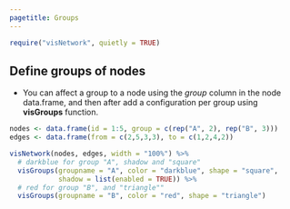 ```yaml
---
pagetitle: Groups
---
```

```r
require("visNetwork", quietly = TRUE)
```

## Define groups of nodes

* You can affect a group to a node using the _group_ column in the node data.frame, and then after add a configuration per group using **visGroups** function. 

```r
nodes <- data.frame(id = 1:5, group = c(rep("A", 2), rep("B", 3)))
edges <- data.frame(from = c(2,5,3,3), to = c(1,2,4,2))

visNetwork(nodes, edges, width = "100%") %>% 
  # darkblue for group "A", shadow and "square"
  visGroups(groupname = "A", color = "darkblue", shape = "square", 
            shadow = list(enabled = TRUE)) %>% 
  # red for group "B", and "triangle""
  visGroups(groupname = "B", color = "red", shape = "triangle")             
```
